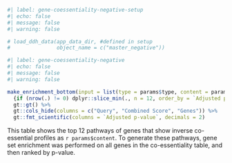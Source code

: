 ```r
#| label: gene-coessentiality-negative-setup
#| echo: false
#| message: false
#| warning: false

# load_ddh_data(app_data_dir, #defined in setup
#               object_name = c("master_negative"))

```

```r
#| label: gene-coessentiality-negative
#| echo: false
#| message: false
#| warning: false

make_enrichment_bottom(input = list(type = params$type, content = params$content)) %>% 
  {if (nrow(.) != 0) dplyr::slice_min(., n = 12, order_by = `Adjusted p-value`) else .} %>%
  gt::gt() %>% 
  gt::cols_hide(columns = c("Query", "Combined Score", "Genes")) %>% 
  gt::fmt_scientific(columns = `Adjusted p-value`, decimals = 2)

```
  
This table shows the top 12 pathways of genes that show inverse co-essential profiles as `r params$content`. To generate these pathways, gene set enrichment was performed on all genes in the co-essentiality table, and then ranked by p-value.  